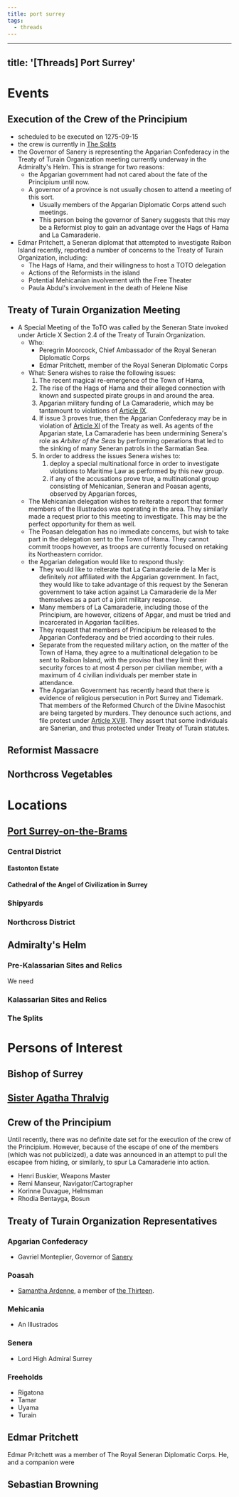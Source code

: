 ```yaml
---
title: port surrey
tags:
  - threads
---
```


---

## title: '[Threads] Port Surrey'

# Events

## Execution of the Crew of the Principium

- scheduled to be executed on 1275-09-15
- the crew is currently in [The Splits](/../../../locations/admiraltys-helm.md)
- the Governor of Sanery is representing the Apgarian Confederacy in the Treaty
  of Turain Organization meeting currently underway in the Admiralty's Helm.
  This is strange for two reasons:
  - the Apgarian government had not cared about the fate of the Principium until
    now.
  - A governor of a province is not usually chosen to attend a meeting of this
    sort.
    - Usually members of the Apgarian Diplomatic Corps attend such meetings.
    - This person being the governor of Sanery suggests that this may be a
      Reformist ploy to gain an advantage over the Hags of Hama and La
      Camaraderie.
- Edmar Pritchett, a Seneran diplomat that attempted to investigate Raibon
  Island recently, reported a number of concerns to the Treaty of Turain
  Organization, including:
  - The Hags of Hama, and their willingness to host a TOTO delegation
  - Actions of the Reformists in the island
  - Potential Mehicanian involvement with the Free Theater
  - Paula Abdul's involvement in the death of Helene Nise

## Treaty of Turain Organization Meeting

- A Special Meeting of the ToTO was called by the Seneran State invoked under
  Article X Section 2.4 of the Treaty of Turain Organization.
  - Who:
    - Peregrin Moorcock, Chief Ambassador of the Royal Seneran Diplomatic Corps
    - Edmar Pritchett, member of the Royal Seneran Diplomatic Corps
  - What: Senera wishes to raise the following issues:
    1. The recent magical re-emergence of the Town of Hama,
    2. The rise of the Hags of Hama and their alleged connection with known and
       suspected pirate groups in and around the area.
    3. Apgarian military funding of La Camaraderie, which may be tantamount to
       violations of
       [Article IX](../../../world-novelty/treaty-of-turain.md#article-ix).
    4. If issue 3 proves true, then the Apgarian Confederacy may be in violation
       of [Article XI](../../../world-novelty/treaty-of-turain.md#article-xi) of
       the Treaty as well. As agents of the Apgarian state, La Camaraderie has
       been undermining Senera's role as _Arbiter of the Seas_ by performing
       operations that led to the sinking of many Seneran patrols in the
       Sarmatian Sea.
    5. In order to address the issues Senera wishes to:
       1. deploy a special multinational force in order to investigate
          violations to Maritime Law as performed by this new group.
       2. if any of the accusations prove true, a multinational group consisting
          of Mehicanian, Seneran and Poasan agents, observed by Apgarian forces,
  - The Mehicanian delegation wishes to reiterate a report that former members
    of the Illustrados was operating in the area. They similarly made a request
    prior to this meeting to investigate. This may be the perfect opportunity
    for them as well.
  - The Poasan delegation has no immediate concerns, but wish to take part in
    the delegation sent to the Town of Hama. They cannot commit troops however,
    as troops are currently focused on retaking its Northeastern corridor.
  - the Apgarian delegation would like to respond thusly:
    - They would like to reiterate that La Camaraderie de la Mer is definitely
      _not_ affiliated with the Apgarian government. In fact, they would like to
      take advantage of this request by the Seneran government to take action
      against La Camaraderie de la Mer themselves as a part of a joint military
      response.
    - Many members of La Camaraderie, including those of the Principium, are
      however, citizens of Apgar, and must be tried and incarcerated in Apgarian
      facilities.
    - They request that members of Principium be released to the Apgarian
      Confederacy and be tried according to their rules.
    - Separate from the requested military action, on the matter of the Town of
      Hama, they agree to a multinational delegation to be sent to Raibon
      Island, with the proviso that they limit their security forces to at most
      4 person per civilian member, with a maximum of 4 civilian individuals per
      member state in attendance.
    - The Apgarian Government has recently heard that there is evidence of
      religious persecution in Port Surrey and Tidemark. That members of the
      Reformed Church of the Divine Masochist are being targeted by murders.
      They denounce such actions, and file protest under
      [Article XVIII](../../../world-novelty/treaty-of-turain.md#article-xviii).
      They assert that some individuals are Sanerian, and thus protected under
      Treaty of Turain statutes.

## Reformist Massacre

## Northcross Vegetables

# Locations

## [Port Surrey-on-the-Brams](/../../../locations/port-surrey-on-the-brams.md)

### Central District

#### Eastonton Estate

#### Cathedral of the Angel of Civilization in Surrey

### Shipyards

### Northcross District

## Admiralty's Helm

### Pre-Kalassarian Sites and Relics

We need

### Kalassarian Sites and Relics

### The Splits

# Persons of Interest

## Bishop of Surrey

## [Sister Agatha Thralvig](/../../../characters/agatha-thralvig.md)

## Crew of the Principium

Until recently, there was no definite date set for the execution of the crew of
the Principium. However, because of the escape of one of the members (which was
not publicized), a date was announced in an attempt to pull the escapee from
hiding, or similarly, to spur La Camaraderie into action.

- Henri Buskier, Weapons Master
- Remi Manseur, Navigator/Cartographer
- Korinne Duvague, Helmsman
- Rhodia Bentayga, Bosun

## Treaty of Turain Organization Representatives

### Apgarian Confederacy

- Gavriel Monteplier, Governor of [Sanery](../../../locations/sanery.md)

### Poasah

- [Samantha Ardenne](../../../characters/samantha-ardenne.mdx), a member of
  [the Thirteen](../../../organizations/the-thirteen.md).

### Mehicania

- An Illustrados

### Senera

- Lord High Admiral Surrey

### Freeholds

- Rigatona
- Tamar
- Uyama
- Turain

## Edmar Pritchett

Edmar Pritchett was a member of The Royal Seneran Diplomatic Corps. He, and a
companion were

## Sebastian Browning
